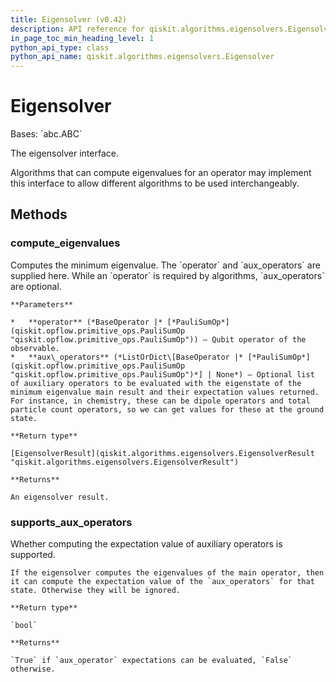 ```yaml
---
title: Eigensolver (v0.42)
description: API reference for qiskit.algorithms.eigensolvers.Eigensolver in qiskit v0.42
in_page_toc_min_heading_level: 1
python_api_type: class
python_api_name: qiskit.algorithms.eigensolvers.Eigensolver
---
```


# Eigensolver

<Class id="qiskit.algorithms.eigensolvers.Eigensolver" isDedicatedPage={true} github="https://github.com/qiskit/qiskit/tree/stable/0.23/qiskit/algorithms/eigensolvers/eigensolver.py" signature="Eigensolver" modifiers="class">
  Bases: `abc.ABC`

  The eigensolver interface.

  Algorithms that can compute eigenvalues for an operator may implement this interface to allow different algorithms to be used interchangeably.

  ## Methods

  <span id="qiskit-algorithms-eigensolvers-eigensolver-compute-eigenvalues" />

  ### compute\_eigenvalues

  <Function id="qiskit.algorithms.eigensolvers.Eigensolver.compute_eigenvalues" signature="Eigensolver.compute_eigenvalues(operator, aux_operators=None)" modifiers="abstract">
    Computes the minimum eigenvalue. The `operator` and `aux_operators` are supplied here. While an `operator` is required by algorithms, `aux_operators` are optional.

    **Parameters**

    *   **operator** (*BaseOperator |* [*PauliSumOp*](qiskit.opflow.primitive_ops.PauliSumOp "qiskit.opflow.primitive_ops.PauliSumOp")) – Qubit operator of the observable.
    *   **aux\_operators** (*ListOrDict\[BaseOperator |* [*PauliSumOp*](qiskit.opflow.primitive_ops.PauliSumOp "qiskit.opflow.primitive_ops.PauliSumOp")*] | None*) – Optional list of auxiliary operators to be evaluated with the eigenstate of the minimum eigenvalue main result and their expectation values returned. For instance, in chemistry, these can be dipole operators and total particle count operators, so we can get values for these at the ground state.

    **Return type**

    [EigensolverResult](qiskit.algorithms.eigensolvers.EigensolverResult "qiskit.algorithms.eigensolvers.EigensolverResult")

    **Returns**

    An eigensolver result.
  </Function>

  <span id="qiskit-algorithms-eigensolvers-eigensolver-supports-aux-operators" />

  ### supports\_aux\_operators

  <Function id="qiskit.algorithms.eigensolvers.Eigensolver.supports_aux_operators" signature="Eigensolver.supports_aux_operators()" modifiers="classmethod">
    Whether computing the expectation value of auxiliary operators is supported.

    If the eigensolver computes the eigenvalues of the main operator, then it can compute the expectation value of the `aux_operators` for that state. Otherwise they will be ignored.

    **Return type**

    `bool`

    **Returns**

    `True` if `aux_operator` expectations can be evaluated, `False` otherwise.
  </Function>
</Class>

